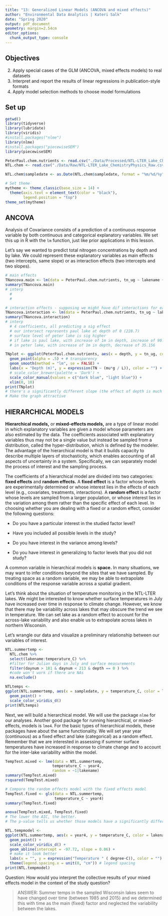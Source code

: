 ```yaml
---
title: "13: Generalized Linear Models (ANCOVA and mixed effects)"
author: "Environmental Data Analytics | Kateri Salk"
date: "Spring 2020"
output: pdf_document
geometry: margin=2.54cm
editor_options: 
  chunk_output_type: console
---
```


## Objectives
2. Apply special cases of the GLM (ANCOVA, mixed effects models) to real datasets
3. Interpret and report the results of linear regressions in publication-style formats
3. Apply model selection methods to choose model formulations

## Set up
```r
getwd()
library(tidyverse)
library(lubridate)
library(viridis)
#install.packages("nlme")
library(nlme)
#install.packages("piecewiseSEM")
library(piecewiseSEM)

PeterPaul.chem.nutrients <- read.csv("./Data/Processed/NTL-LTER_Lake_Chemistry_Nutrients_PeterPaul_Processed.csv")
NTL.chem <- read.csv("./Data/Raw/NTL-LTER_Lake_ChemistryPhysics_Raw.csv")

NTL.chem$sampledate <- as.Date(NTL.chem$sampledate, format = "%m/%d/%y")

# Set theme
mytheme <- theme_classic(base_size = 14) +
  theme(axis.text = element_text(color = "black"), 
        legend.position = "top")
theme_set(mytheme)
```

## ANCOVA
Analysis of Covariance consists of a prediction of a continuous response variable by both continuous and categorical explanatory variables. We set this up in R with the `lm` function, just like prior applications in this lesson. 

Let's say we wanted to predict total nitrogen concentrations by depth and by lake. We could represent these explanatory variables as main effects (two intercepts, same slope) or as interaction effects (two intercepts and two slopes). 

```r
# main effects
TNancova.main <- lm(data = PeterPaul.chem.nutrients, tn_ug ~ lakename + depth)
summary(TNancova.main)
# interp
  #
  # 

# interaction effects - supposing we might have dif interactions for each lake, also might have dif slopes
TNancova.interaction <- lm(data = PeterPaul.chem.nutrients, tn_ug ~ lakename * depth)
summary(TNancova.interaction)
# interp
  # 4 coefficients, all predicting a sig effect
  # our intersect represents paul lake at depth of 0 (228.7)
  # surface level of peter lake is sig higher
  # if lake is paul lake, with increase of 1m in depth, increase of 90.89, 
  # in peter lake, with increase of 1m in depth, decrease of 35.156

TNplot <- ggplot(PeterPaul.chem.nutrients, aes(x = depth, y = tn_ug, color = lakename)) + 
  geom_point(alpha = .5) + # transparency
  geom_smooth(method = "lm", se = FALSE) +
  labs(x = "Depth (m)", y = expression(TN ~ (mu*g / L)), color = "") +
  # scale_color_brewer(palette = 'Dark') +
  scale_color_manual(values = c("dark blue", "light blue")) +
  xlim(0, 10)
print(TNplot)
# there's a significantly different slope (the effect of depth is much dif in each lake)
# Make the graph attractive
```

## HIERARCHICAL MODELS

**Hierarchical models,** or **mixed-effects models,** are a type of linear model in which explanatory variables are given a model whose parameters are also estimated by the data. The coefficients associated with explanatory variables thus may not be a single value but instead be sampled from a distribution, called the hyper-distribution, which is defined by the modeler. The advantage of the hierarchical model is that it builds capacity to describe multiple layers of stochasticity, which enables accounting of all aspects of uncertainty in a system. Specifically, we can separately model the process of interest and the sampling process. 

The coefficients of a hierarchical model are divided into two categories: **fixed effects** and **random effects.** A **fixed effect** is a factor whose levels are experimentally determined or whose interest lies in the effects of each level (e.g., covariates, treatments, interactions). A **random effect** is a factor whose levels are sampled from a larger population, or whose interest lies in the variation among them rather than the specific effect of each level. In choosing whether you are dealing with a fixed or a random effect, consider the following questions: 

  + Do you have a particular interest in the studied factor level?

  + Have you included all possible levels in the study?
  
  + Do you have interest in the variance among levels?
  
  + Do you have interest in generalizing to factor levels that you did not study?
  
A common variable in hierarchical models is **space.** In many situations, we may want to infer conditions beyond the sites that we have sampled. By treating space as a random variable, we may be able to extrapolate conditions of the response variable across a spatial gradient. 

Let's think about the situation of temperature monitoring in the NTL-LTER lakes. We might be interested to know whether surface temperatures in July have increased over time in response to climate change. However, we know that there may be variability across lakes that may obscure the trend we see in temperature. We can set lake as a random effect to account for the across-lake variability and also enable us to extrapolate across lakes in northern Wisconsin.

Let's wrangle our data and visualize a preliminary relationship between our variables of interest.

```r
NTL.summertemp <- 
  NTL.chem %>%
  select(lakename:temperature_C) %>%
  #filter for Julian days in July and surface measurements
  filter(daynum > 181 & daynum < 213 & depth == 0 ) %>%
  #code won't work if there are NAs
  na.exclude()

NTLtemps <-
ggplot(NTL.summertemp, aes(x = sampledate, y = temperature_C, color = lakename)) +
  geom_point() +
  scale_color_viridis_d()
print(NTLtemps)
```

Next, we will build a hierarchical model. We will use the package `nlme` for our analyses. Another good package for running hierarchical, or mixed-effects, models is `lme4`. For the basic types of hierarchical models, these packages have about the same functionality. We will set year year (continuous) as a fixed effect and lake (categorical) as a random effect. Remember that we are interested in assessing if summer surface temperatures have increased in response to climate change and to account for the inter-lake variability within the model.


```r
TempTest.mixed <- lme(data = NTL.summertemp,
                     temperature_C ~ year4, 
                     random = ~1|lakename)
summary(TempTest.mixed)
rsquared(TempTest.mixed)

# Compare the random effects model with the fixed effects model
TempTest.fixed <- gls(data = NTL.summertemp,
                      temperature_C ~ year4)
summary(TempTest.fixed)

anova(TempTest.mixed, TempTest.fixed)
# The lower the AIC, the better.
# The p-value tells us whether those models have a significantly different fit

NTL.tempmodel <-
ggplot(NTL.summertemp, aes(x = year4, y = temperature_C, color = lakename)) +
  geom_point() +
  scale_color_viridis_d() +
  geom_abline(intercept = -97.72, slope = 0.06) +
  # make it look better
  labs(x = "", y = expression("Temperature " ( degree~C)), color = "") +
  theme(legend.spacing.x = unit(0, "cm")) # legend spacing
print(NTL.tempmodel)
```

Question: How would you interpret the collective results of your mixed effects model in the context of the study question?

> ANSWER: Summer temps in the sampled Wisconsin lakes seem to have changed over time (between 1985 and 2015) and we determined this with time as the main (fixed) factor and neglected the variability between the lakes. 
